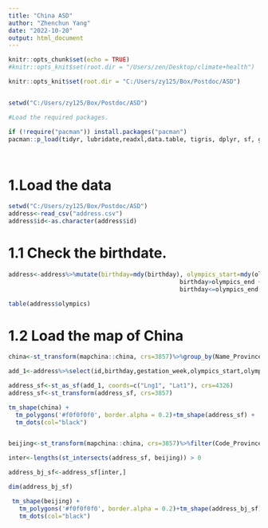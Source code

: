 ```yaml
---
title: "China ASD"
author: "Zhenchun Yang"
date: "2022-10-20"
output: html_document
---
```


```r
knitr::opts_chunk$set(echo = TRUE)
#knitr::opts_knit$set(root.dir = "/Users/zen/Desktop/climate+health")

knitr::opts_knit$set(root.dir = "C:/Users/zy125/Box/Postdoc/ASD")


setwd("C:/Users/zy125/Box/Postdoc/ASD")
```

```r
#Load the required packages. 

if (!require("pacman")) install.packages("pacman")
pacman::p_load(tidyr, lubridate,readxl,data.table, tigris, dplyr, sf, ggplot2, readr, tmap, mapchina)




```

# 1.Load the data
```r
setwd("C:/Users/zy125/Box/Postdoc/ASD")
address<-read_csv("address.csv")
address$id<-as.character(address$id)

```

# 1.1 Check the birthdate. 

```r


address<-address%>%mutate(birthday=mdy(birthday), olympics_start=mdy(olympics_start), olympics_end=mdy(olympics_end), olympics=case_when(birthday<olympics_start ~"before",
                                                birthday>olympics_end ~ "after",
                                                birthday<=olympics_end & birthday>=olympics_start ~ "during"))

table(address$olympics)

```
# 1.2 Load the map of China



```r



china<-st_transform(mapchina::china, crs=3857)%>%group_by(Name_Province) %>%summarise(geometry = st_union(geometry))

add_1<-address%>%select(id,birthday,gestation_week,olympics_start,olympics_end,Lng1, Lat1)%>%drop_na()

address_sf<-st_as_sf(add_1, coords=c("Lng1", "Lat1"), crs=4326)
address_sf<-st_transform(address_sf, crs=3857)

tm_shape(china) +
  tm_polygons('#f0f0f0f0', border.alpha = 0.2)+tm_shape(address_sf) +
  tm_dots(col="black")



```


```r

beijing<-st_transform(mapchina::china, crs=3857)%>%filter(Code_Province %in% c("11"))

inter<-lengths(st_intersects(address_sf, beijing)) > 0

address_bj_sf<-address_sf[inter,]

dim(address_bj_sf)

 tm_shape(beijing) +
   tm_polygons('#f0f0f0f0', border.alpha = 0.2)+tm_shape(address_bj_sf) +
   tm_dots(col="black")

```



